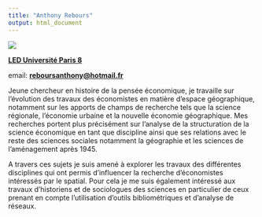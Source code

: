 ```yaml
---
title: "Anthony Rebours"
output: html_document
---
```


<div class="row">
<div class="col-md-6">
![](moi.jpeg)

[**LED Université Paris 8**](https://sites.google.com/site/up8led/)

email: [**reboursanthony@hotmail.fr**](mailto: reboursanthony@hotmail.fr)
</div>
<div class="col-md-6">
Jeune chercheur en histoire de la pensée économique, je travaille sur l'évolution des travaux des économistes en matière d'espace géographique, notamment sur les apports de champs de recherche tels que la science régionale, l'économie urbaine et la nouvelle économie géographique. Mes recherches portent plus précisément sur l'analyse de la structuration de la science économique en tant que discipline ainsi que ses relations avec le reste des sciences sociales notamment la géographie et les sciences de l'aménagement après 1945.

A travers ces sujets je suis amené à explorer les travaux des différentes disciplines qui ont permis d'influencer la recherche d'économistes intéressés par le spatial. Pour cela je me suis également intéressé aux travaux d'historiens et de sociologues des sciences en particulier de ceux prenant en compte l'utilisation d'outils bibliométriques et d'analyse de réseaux.
</div>
</div>

